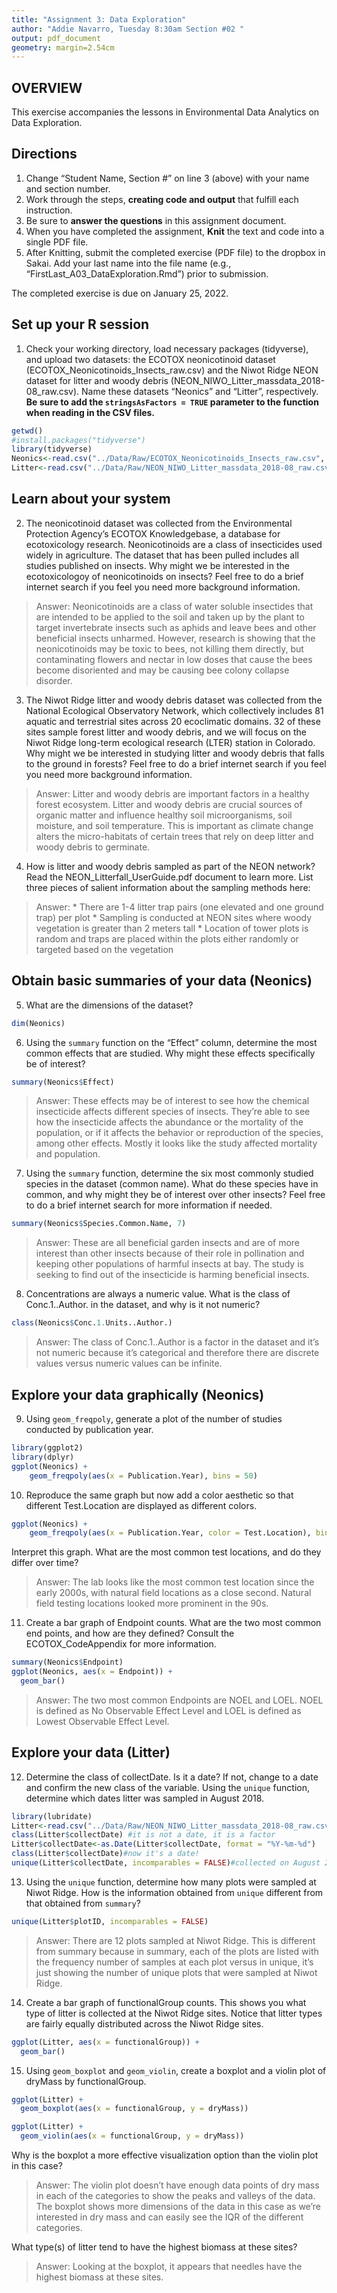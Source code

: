 ```yaml
---
title: "Assignment 3: Data Exploration"
author: "Addie Navarro, Tuesday 8:30am Section #02 "
output: pdf_document
geometry: margin=2.54cm
---
```


## OVERVIEW

This exercise accompanies the lessons in Environmental Data Analytics on Data Exploration. 

## Directions
1. Change "Student Name, Section #" on line 3 (above) with your name and section number.
2. Work through the steps, **creating code and output** that fulfill each instruction.
3. Be sure to **answer the questions** in this assignment document.
4. When you have completed the assignment, **Knit** the text and code into a single PDF file.
5. After Knitting, submit the completed exercise (PDF file) to the dropbox in Sakai. Add your last name into the file name (e.g., "FirstLast_A03_DataExploration.Rmd") prior to submission.

The completed exercise is due on January 25, 2022.


## Set up your R session

1. Check your working directory, load necessary packages (tidyverse), and upload two datasets: the ECOTOX neonicotinoid dataset (ECOTOX_Neonicotinoids_Insects_raw.csv) and the Niwot Ridge NEON dataset for litter and woody debris (NEON_NIWO_Litter_massdata_2018-08_raw.csv). Name these datasets "Neonics" and "Litter", respectively. **Be sure to add the `stringsAsFactors = TRUE` parameter to the function when reading in the CSV files.**
```r
getwd()
#install.packages("tidyverse")
library(tidyverse)
Neonics<-read.csv("../Data/Raw/ECOTOX_Neonicotinoids_Insects_raw.csv", stringsAsFactors=TRUE)
Litter<-read.csv("../Data/Raw/NEON_NIWO_Litter_massdata_2018-08_raw.csv", stringsAsFactors=TRUE)

```

## Learn about your system

2. The neonicotinoid dataset was collected from the Environmental Protection Agency's ECOTOX Knowledgebase, a database for ecotoxicology research. Neonicotinoids are a class of insecticides used widely in agriculture. The dataset that has been pulled includes all studies published on insects. Why might we be interested in the ecotoxicologoy of neonicotinoids on insects? Feel free to do a brief internet search if you feel you need more background information. 

> Answer: Neonicotinoids are a class of water soluble insectides that are intended to be applied to the soil and taken up by the plant to target invertebrate insects such as aphids and leave bees and other beneficial insects unharmed. However, research is showing that the neonicotinoids may be toxic to bees, not killing them directly, but contaminating flowers and nectar in low doses that cause the bees become disoriented and may be causing bee colony collapse disorder. 

3. The Niwot Ridge litter and woody debris dataset was collected from the National Ecological Observatory Network, which collectively includes 81 aquatic and terrestrial sites across 20 ecoclimatic domains. 32 of these sites sample forest litter and woody debris, and we will focus on the Niwot Ridge long-term ecological research (LTER) station in Colorado. Why might we be interested in studying litter and woody debris that falls to the ground in forests? Feel free to do a brief internet search if you feel you need more background information. 

> Answer: Litter and woody debris are important factors in a healthy forest ecosystem. Litter and woody debris are crucial sources of organic matter and influence healthy soil microorganisms, soil moisture, and soil temperature. This is important as climate change alters the micro-habitats of certain trees that rely on deep litter and woody debris to germinate. 

4. How is litter and woody debris sampled as part of the NEON network? Read the NEON_Litterfall_UserGuide.pdf document to learn more. List three pieces of salient information about the sampling methods here: 

> Answer: 
* There are 1-4 litter trap pairs (one elevated and one ground trap) per plot
* Sampling is conducted at NEON sites where woody vegetation is greater than 2 meters tall
* Location of tower plots is random and traps are placed within the plots either randomly or targeted based on the vegetation

## Obtain basic summaries of your data (Neonics)

5. What are the dimensions of the dataset?

```r
dim(Neonics)
```

6. Using the `summary` function on the "Effect" column, determine the most common effects that are studied. Why might these effects specifically be of interest?
```r
summary(Neonics$Effect)
```

> Answer: These effects may be of interest to see how the chemical insecticide affects different species of insects. They're able to see how the insecticide affects the abundance or the mortality of the population, or if it affects the behavior or reproduction of the species, among other effects. Mostly it looks like the study affected mortality and population. 

7. Using the `summary` function, determine the six most commonly studied species in the dataset (common name). What do these species have in common, and why might they be of interest over other insects? Feel free to do a brief internet search for more information if needed.

```r
summary(Neonics$Species.Common.Name, 7)
```

> Answer: These are all beneficial garden insects and are of more interest than other insects because of their role in pollination and keeping other populations of harmful insects at bay. The study is seeking to find out of the insecticide is harming beneficial insects. 

8. Concentrations are always a numeric value. What is the class of Conc.1..Author. in the dataset, and why is it not numeric?

```r
class(Neonics$Conc.1.Units..Author.)
```

> Answer: The class of Conc.1..Author is a factor in the dataset and it's not numeric because it's categorical and therefore there are discrete values versus numeric values can be infinite. 



## Explore your data graphically (Neonics)

9. Using `geom_freqpoly`, generate a plot of the number of studies conducted by publication year. 
```r
library(ggplot2)
library(dplyr)
ggplot(Neonics) +
    geom_freqpoly(aes(x = Publication.Year), bins = 50)
```

10. Reproduce the same graph but now add a color aesthetic so that different Test.Location are displayed as different colors.
```r
ggplot(Neonics) +
    geom_freqpoly(aes(x = Publication.Year, color = Test.Location), bins = 50)
```

Interpret this graph. What are the most common test locations, and do they differ over time?

> Answer: The lab looks like the most common test location since the early 2000s, with natural field locations as a close second. Natural field testing locations looked more prominent in the 90s. 

11. Create a bar graph of Endpoint counts. What are the two most common end points, and how are they defined? Consult the ECOTOX_CodeAppendix for more information. 

```r
summary(Neonics$Endpoint)
ggplot(Neonics, aes(x = Endpoint)) +
  geom_bar()
```

> Answer: The two most common Endpoints are NOEL and LOEL. NOEL is defined as No Observable Effect Level and LOEL is defined as Lowest Observable Effect Level.
>

## Explore your data (Litter)

12. Determine the class of collectDate. Is it a date? If not, change to a date and confirm the new class of the variable. Using the `unique` function, determine which dates litter was sampled in August 2018. 
```r
library(lubridate)
Litter<-read.csv("../Data/Raw/NEON_NIWO_Litter_massdata_2018-08_raw.csv", stringsAsFactors=TRUE)
class(Litter$collectDate) #it is not a date, it is a factor
Litter$collectDate<-as.Date(Litter$collectDate, format = "%Y-%m-%d")
class(Litter$collectDate)#now it's a date!
unique(Litter$collectDate, incomparables = FALSE)#collected on August 2, 2018 or August 30, 2018
```

13. Using the `unique` function, determine how many plots were sampled at Niwot Ridge. How is the information obtained from `unique` different from that obtained from `summary`?

```r
unique(Litter$plotID, incomparables = FALSE)
```

> Answer: There are 12 plots sampled at Niwot Ridge. This is different from summary because in summary, each of the plots are listed with the frequency number of samples at each plot versus in unique, it's just showing the number of unique plots that were sampled at Niwot Ridge. 

14. Create a bar graph of functionalGroup counts. This shows you what type of litter is collected at the Niwot Ridge sites. Notice that litter types are fairly equally distributed across the Niwot Ridge sites.
```r
ggplot(Litter, aes(x = functionalGroup)) +
  geom_bar()
```

15. Using `geom_boxplot` and `geom_violin`, create a boxplot and a violin plot of dryMass by functionalGroup. 
```r
ggplot(Litter) +
  geom_boxplot(aes(x = functionalGroup, y = dryMass))

ggplot(Litter) +
  geom_violin(aes(x = functionalGroup, y = dryMass))
```

Why is the boxplot a more effective visualization option than the violin plot in this case?

> Answer: The violin plot doesn't have enough data points of dry mass in each of the categories to show the peaks and valleys of the data. The boxplot shows more dimensions of the data in this case as we're interested in dry mass and can easily see the IQR of the different categories. 

What type(s) of litter tend to have the highest biomass at these sites? 

> Answer: Looking at the boxplot, it appears that needles have the highest biomass at these sites. 